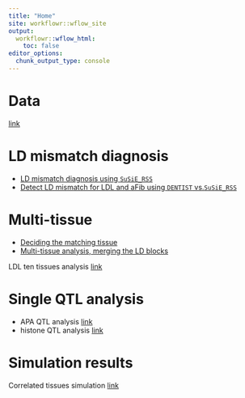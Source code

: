 ```yaml
---
title: "Home"
site: workflowr::wflow_site
output:
  workflowr::wflow_html:
    toc: false
editor_options:
  chunk_output_type: console
---
```


# Data

  [link](https://sq-96.github.io/multigroup_ctwas_analysis/data.html)

# LD mismatch diagnosis

  * [LD mismatch diagnosis using `SuSiE_RSS`](detect_LD_mismatch_gwas_UKBBref_susie_rss.html)
  * [Detect LD mismatch for LDL and aFib using `DENTIST` vs.`SuSiE_RSS`](detect_LD_mismatch_gwas_UKBBref_DENTIST_susie_rss.html)

# Multi-tissue 

  * [Deciding the matching tissue](https://sq-96.github.io/multigroup_ctwas_analysis/matching_tissue.html)
  * [Multi-tissue analysis, merging the LD blocks](https://sq-96.github.io/multigroup_ctwas_analysis/multi_tissue_ldmerge.html)

LDL ten tissues analysis [link](https://sq-96.github.io/multigroup_ctwas_analysis/LDL_ten_tissues.html)

# Single QTL analysis

  * APA QTL analysis [link](https://sq-96.github.io/multigroup_ctwas_analysis/apa_weights_analysis.html)
  * histone QTL analysis [link](https://sq-96.github.io/multigroup_ctwas_analysis/histone_weights_analysis.html)


# Simulation results

Correlated tissues simulation [link](https://sq-96.github.io/multigroup_ctwas_analysis/simulation_4tissues_correlated.html)